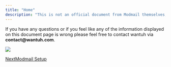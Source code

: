 ```yaml
---
title: "Home"
description: "This is not an official document from Modmail themselves, but made by wantuh. All the information below is made based on the latest version of Modmail, without any plugins or modifications."
---
```


If you have any questions or if you feel like any of the information displayed on this document page is wrong please feel free to contact wantuh via **contact\@wantuh.com**.

![](\images\files%2Fv0%2Fb%2Fgitbook-x-prod.appspot.com%2Fo%2Fspaces%252FYrRMaDL0XmNCuOANKDdD%252Fuploads%252F5iTls1dwLGZGIRTgfkSl%252Fhelp-bot-prbanner.png)

[NextModmail Setup](/modmail-setup/modmail-setup)
